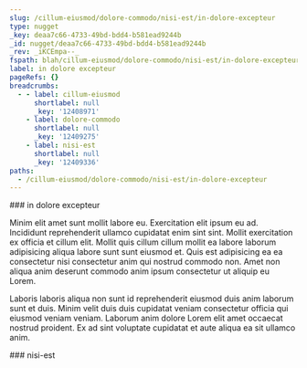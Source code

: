 ```yaml
---
slug: /cillum-eiusmod/dolore-commodo/nisi-est/in-dolore-excepteur
type: nugget
_key: deaa7c66-4733-49bd-bdd4-b581ead9244b
_id: nugget/deaa7c66-4733-49bd-bdd4-b581ead9244b
_rev: _iKCEmpa--_
fspath: blah/cillum-eiusmod/dolore-commodo/nisi-est/in-dolore-excepteur.md
label: in dolore excepteur
pageRefs: {}
breadcrumbs:
  - - label: cillum-eiusmod
      shortlabel: null
      _key: '12408971'
    - label: dolore-commodo
      shortlabel: null
      _key: '12409275'
    - label: nisi-est
      shortlabel: null
      _key: '12409336'
paths:
  - /cillum-eiusmod/dolore-commodo/nisi-est/in-dolore-excepteur
---
```


<NuggetArea>
<Nugget slug="/cillum-eiusmod/dolore-commodo/nisi-est/in-dolore-excepteur" type="nugget" _key="deaa7c66-4733-49bd-bdd4-b581ead9244b" _id="nugget/deaa7c66-4733-49bd-bdd4-b581ead9244b" _rev="_iKCEmpa--_" fspath="blah/cillum-eiusmod/dolore-commodo/nisi-est/in-dolore-excepteur.md" label="in dolore excepteur" paths="/cillum-eiusmod/dolore-commodo/nisi-est/in-dolore-excepteur">
<NuggetBody>
### in dolore excepteur

Minim elit amet sunt mollit labore eu. Exercitation elit ipsum eu ad. Incididunt reprehenderit ullamco cupidatat enim sint sint. Mollit exercitation ex officia et cillum elit. Mollit quis cillum cillum mollit ea labore laborum adipisicing aliqua labore sunt sunt eiusmod et. Quis est adipisicing ea ea consectetur nisi consectetur anim qui nostrud commodo non. Amet non aliqua anim deserunt commodo anim ipsum consectetur ut aliquip eu Lorem.

Laboris laboris aliqua non sunt id reprehenderit eiusmod duis anim laborum sunt et duis. Minim velit duis duis cupidatat veniam consectetur officia qui eiusmod veniam veniam. Laborum anim dolore Lorem elit amet occaecat nostrud proident. Ex ad sint voluptate cupidatat et aute aliqua ea sit ullamco anim.

</NuggetBody>
<Breadcrumbs>
<Crumbs>
<Crumb _key="12408971" label="cillum-eiusmod" /><Crumb _key="12409275" label="dolore-commodo" /><Crumb _key="12409336" label="nisi-est" />
</Crumbs>
</Breadcrumbs>
</Nugget>

<NuggetsInbound>
</NuggetsInbound>
<NuggetsOutbound>
</NuggetsOutbound>
</NuggetArea>
<PassagesInbound>
<Passage direction="inbound" type="passage" _key="12409336" _id="passage/12409336" _rev="_iKCEmpW--A" label="nisi-est" passage="nisi-est" fspath="blah/cillum-eiusmod/dolore-commodo/nisi-est" paths="/cillum-eiusmod/dolore-commodo/nisi-est" slug="/cillum-eiusmod/dolore-commodo/nisi-est">
<NuggetBody>
### nisi-est

</NuggetBody>
<Breadcrumbs>
<Crumbs>
<Crumb _key="12408971" label="cillum-eiusmod" /><Crumb _key="12409275" label="dolore-commodo" />
</Crumbs>
</Breadcrumbs>
</Passage>

</PassagesInbound>
<PassagesOutbound>
</PassagesOutbound>